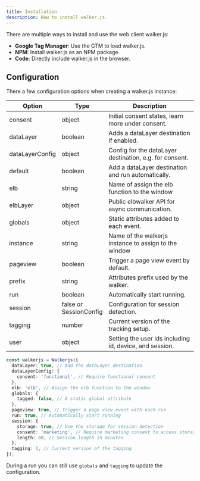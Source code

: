 ```yaml
---
title: Installation
description: How to install walker.js.
---
```



There are multiple ways to install and use the web client walker.js:

- **<Link to="/docs/clients/walkerjs/installation/gtm">Google Tag
  Manager</Link>**: Use the GTM to load walker.js.
- **<Link to="/docs/clients/walkerjs/installation/npm">NPM</Link>**: Install
  walker.js as an NPM package.
- **<Link to="/docs/clients/walkerjs/installation/script">Code</Link>**:
  Directly include walker.js in the browser.

## Configuration

There a few configuration options when creating a walker.js instance:

| Option          | Type                        | Description                                             |
| --------------- | --------------------------- | ------------------------------------------------------- |
| consent         | object                      | Initial consent states, learn more under consent.       |
| dataLayer       | boolean                     | Adds a dataLayer destination if enabled.                |
| dataLayerConfig | object                      | Config for the dataLayer destination, e.g. for consent. |
| default         | boolean                     | Add a dataLayer destination and run automatically.      |
| elb             | string                      | Name of assign the elb function to the window           |
| elbLayer        | object                      | Public elbwalker API for async communication.           |
| globals         | object                      | Static attributes added to each event.                  |
| instance        | string                      | Name of the walkerjs instance to assign to the window   |
| pageview        | boolean                     | Trigger a page view event by default.                   |
| prefix          | string                      | Attributes prefix used by the walker.                   |
| run             | boolean                     | Automatically start running.                            |
| session         | false or<br />SessionConfig | Configuration for session detection.                    |
| tagging         | number                      | Current version of the tracking setup.                  |
| user            | object                      | Setting the user ids including id, device, and session. |

```ts
const walkerjs = Walkerjs({
  dataLayer: true, // Add the dataLayer destination
  dataLayerConfig: {
    consent: 'functional', // Require functional consent
  },
  elb: 'elb', // Assign the elb function to the window
  globals: {
    tagged: false, // A static global attribute
  },
  pageview: true, // Trigger a page view event with each run
  run: true, // Automatically start running
  session: {
    storage: true, // Use the storage for session detection
    consent: 'marketing', // Require marketing consent to access storage
    length: 60, // Session length in minutes
  },
  tagging: 1, // Current version of the tagging
});
```

During a run you can still use `globals` and `tagging` to update the
configuration.
